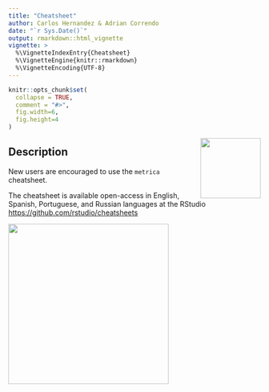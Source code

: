 ```yaml
---
title: "Cheatsheet"
author: Carlos Hernandez & Adrian Correndo
date: "`r Sys.Date()`"
output: rmarkdown::html_vignette
vignette: >
  %\VignetteIndexEntry{Cheatsheet}
  %\VignetteEngine{knitr::rmarkdown}
  %\VignetteEncoding{UTF-8}
---
```


```r
knitr::opts_chunk$set(
  collapse = TRUE,
  comment = "#>",
  fig.width=6, 
  fig.height=4
)
```

<img src="../man/figures/metrica_logo.png" align="right" height="120" style="float:right; height:120px;"/>

## Description

New users are encouraged to use the `metrica` cheatsheet. <br/>

The cheatsheet is available open-access in English, Spanish, Portuguese, and Russian languages at the RStudio [https://github.com/rstudio/cheatsheets](https://github.com/rstudio/cheatsheets)


<img src="../man/figures/cheatsheet.png" align="center" height="320" style="float:center; height:320px;"/>